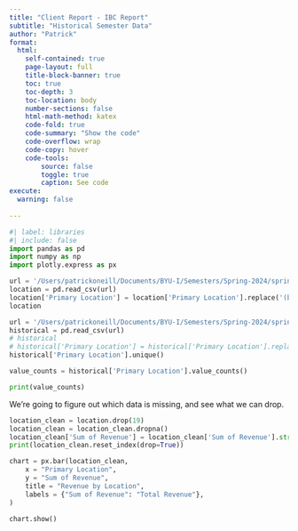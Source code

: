 ```yaml
---
title: "Client Report - IBC Report"
subtitle: "Historical Semester Data"
author: "Patrick"
format:
  html:
    self-contained: true
    page-layout: full
    title-block-banner: true
    toc: true
    toc-depth: 3
    toc-location: body
    number-sections: false
    html-math-method: katex
    code-fold: true
    code-summary: "Show the code"
    code-overflow: wrap
    code-copy: hover
    code-tools:
        source: false
        toggle: true
        caption: See code
execute: 
  warning: false
    
---
```


```python
#| label: libraries
#| include: false
import pandas as pd
import numpy as np
import plotly.express as px
```

```python
url = '/Users/patrickoneill/Documents/BYU-I/Semesters/Spring-2024/spring-24-IBC/Location Revenue.csv'
location = pd.read_csv(url)
location['Primary Location'] = location['Primary Location'].replace('(blank)', np.nan).replace('Rotated', np.nan)
location
```

```python
url = '/Users/patrickoneill/Documents/BYU-I/Semesters/Spring-2024/spring-24-IBC/CSV data to clean/IBC Historical Data.csv'
historical = pd.read_csv(url)
# historical
# historical['Primary Location'] = historical['Primary Location'].replace('(blank)', np.nan).replace('Rotated', np.nan)
historical['Primary Location'].unique()

value_counts = historical['Primary Location'].value_counts()

print(value_counts)
```

We're going to figure out which data is missing, and see what we can drop. 

```python
location_clean = location.drop(19)
location_clean = location_clean.dropna()
location_clean['Sum of Revenue'] = location_clean['Sum of Revenue'].str.replace('$', '').str.replace(',','').astype(int)
print(location_clean.reset_index(drop=True))
```


```python
chart = px.bar(location_clean,
    x = "Primary Location",
    y = "Sum of Revenue",
    title = "Revenue by Location",
    labels = {"Sum of Revenue": "Total Revenue"},
)

chart.show()
```